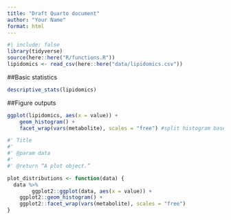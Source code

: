 ```yaml
---
title: "Draft Quarto document"
author: "Your Name"
format: html
---
```


```r
#| include: false
library(tidyverse)
source(here::here("R/functions.R"))
lipidomics <- read_csv(here::here("data/lipidomics.csv"))
```

##Basic statistics

```r
descriptive_stats(lipidomics)
```

##Figure outputs

```r
ggplot(lipidomics, aes(x = value)) +
    geom_histogram() +
    facet_wrap(vars(metabolite), scales = "free") #split histogram based on metabolites
```

```r
#' Title
#'
#' @param data 
#'
#' @return “A plot object.”

plot_distributions <- function(data) {
  data %>% 
        ggplot2::ggplot(data, aes(x = value)) +
    ggplot2::geom_histogram() +
    ggplot2::facet_wrap(vars(metabolite), scales = "free")
}
```
